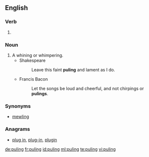 ==English==

===Verb===
{{head|en}}

# {{present participle of|pule}}

===Noun===
{{en-noun}}

# A whining or whimpering.
#* Shakespeare
#*: Leave this faint '''puling''' and lament as I do.
#* Francis Bacon
#*: Let the songs be loud and cheerful, and not chirpings or '''pulings'''.

===Synonyms===
* [[mewling]]

===Anagrams===
* [[plug in#English|plug in]], [[plug-in#English|plug-in]], [[plugin#English|plugin]]

[[de:puling]]
[[fr:puling]]
[[id:puling]]
[[ml:puling]]
[[te:puling]]
[[vi:puling]]